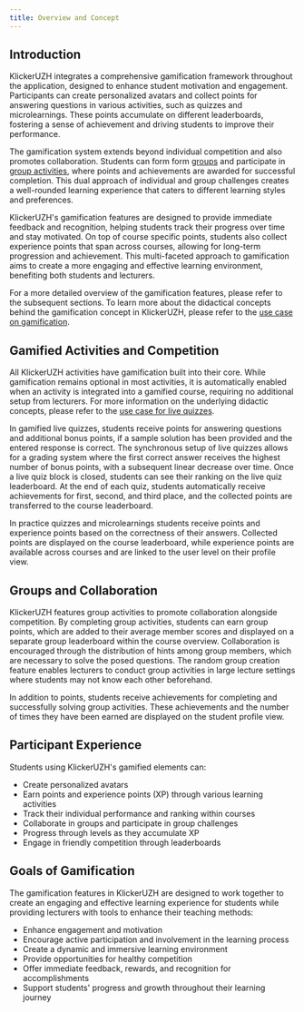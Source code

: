 ```yaml
---
title: Overview and Concept
---
```


## Introduction

KlickerUZH integrates a comprehensive gamification framework throughout the application, designed to enhance student motivation and engagement. Participants can create personalized avatars and collect points for answering questions in various activities, such as quizzes and microlearnings. These points accumulate on different leaderboards, fostering a sense of achievement and driving students to improve their performance.

The gamification system extends beyond individual competition and also promotes collaboration. Students can form form [groups](/student_tutorials/groups_activities/) and participate in [group activities](/tutorials/group_activity/), where points and achievements are awarded for successful completion. This dual approach of individual and group challenges creates a well-rounded learning experience that caters to different learning styles and preferences.

KlickerUZH's gamification features are designed to provide immediate feedback and recognition, helping students track their progress over time and stay motivated. On top of course specific points, students also collect experience points that span across courses, allowing for long-term progression and achievement. This multi-faceted approach to gamification aims to create a more engaging and effective learning environment, benefiting both students and lecturers.

For a more detailed overview of the gamification features, please refer to the subsequent sections. To learn more about the didactical concepts behind the gamification concept in KlickerUZH, please refer to the [use case on gamification](/use_cases/gamification/).

## Gamified Activities and Competition

All KlickerUZH activities have gamification built into their core. While gamification remains optional in most activities, it is automatically enabled when an activity is integrated into a gamified course, requiring no additional setup from lecturers. For more information on the underlying didactic concepts, please refer to the [use case for live quizzes](/use_cases/live_quiz/).

In gamified live quizzes, students receive points for answering questions and additional bonus points, if a sample solution has been provided and the entered response is correct. The synchronous setup of live quizzes allows for a grading system where the first correct answer receives the highest number of bonus points, with a subsequent linear decrease over time. Once a live quiz block is closed, students can see their ranking on the live quiz leaderboard. At the end of each quiz, students automatically receive achievements for first, second, and third place, and the collected points are transferred to the course leaderboard.

In practice quizzes and microlearnings students receive points and experience points based on the correctness of their answers. Collected points are displayed on the course leaderboard, while experience points are available across courses and are linked to the user level on their profile view.

## Groups and Collaboration

KlickerUZH features group activities to promote collaboration alongside competition. By completing group activities, students can earn group points, which are added to their average member scores and displayed on a separate group leaderboard within the course overview. Collaboration is encouraged through the distribution of hints among group members, which are necessary to solve the posed questions. The random group creation feature enables lecturers to conduct group activities in large lecture settings where students may not know each other beforehand.

In addition to points, students receive achievements for completing and successfully solving group activities. These achievements and the number of times they have been earned are displayed on the student profile view.

## Participant Experience

Students using KlickerUZH's gamified elements can:

- Create personalized avatars
- Earn points and experience points (XP) through various learning activities
- Track their individual performance and ranking within courses
- Collaborate in groups and participate in group challenges
- Progress through levels as they accumulate XP
- Engage in friendly competition through leaderboards

## Goals of Gamification

The gamification features in KlickerUZH are designed to work together to create an engaging and effective learning experience for students while providing lecturers with tools to enhance their teaching methods:

- Enhance engagement and motivation
- Encourage active participation and involvement in the learning process
- Create a dynamic and immersive learning environment
- Provide opportunities for healthy competition
- Offer immediate feedback, rewards, and recognition for accomplishments
- Support students' progress and growth throughout their learning journey
